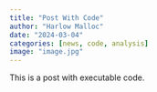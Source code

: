```yaml
---
title: "Post With Code"
author: "Harlow Malloc"
date: "2024-03-04"
categories: [news, code, analysis]
image: "image.jpg"
---
```


This is a post with executable code.
